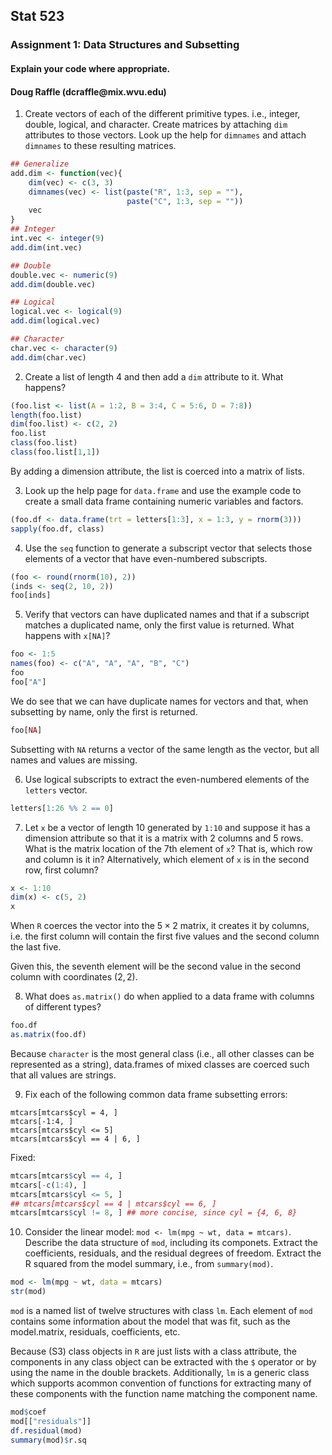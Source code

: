 Stat 523
--------

### Assignment 1: Data Structures and Subsetting

#### Explain your code where appropriate.
#### Doug Raffle (dcraffle@mix.wvu.edu)

1. Create vectors of each of the different primitive types. i.e., integer, double, logical, and character. Create matrices by attaching `dim` attributes to those vectors. Look up the help for `dimnames` and attach `dimnames` to these resulting matrices.

```r
## Generalize
add.dim <- function(vec){
    dim(vec) <- c(3, 3)
    dimnames(vec) <- list(paste("R", 1:3, sep = ""),
                          paste("C", 1:3, sep = ""))
    vec
}
## Integer
int.vec <- integer(9)
add.dim(int.vec)

## Double
double.vec <- numeric(9)
add.dim(double.vec)

## Logical
logical.vec <- logical(9)
add.dim(logical.vec)

## Character
char.vec <- character(9)
add.dim(char.vec)
```

2. Create a list of length 4 and then add a `dim` attribute to it. What happens?

```r
(foo.list <- list(A = 1:2, B = 3:4, C = 5:6, D = 7:8))
length(foo.list)
dim(foo.list) <- c(2, 2)
foo.list
class(foo.list)
class(foo.list[1,1])
```
By adding a dimension attribute, the list is coerced into a matrix of lists.

3. Look up the help page for `data.frame` and use the example code to create a small data frame containing numeric variables and factors.

```r
(foo.df <- data.frame(trt = letters[1:3], x = 1:3, y = rnorm(3)))
sapply(foo.df, class)
```

4. Use the `seq` function to generate a subscript vector that selects those elements of a vector that have even-numbered subscripts.

```r
(foo <- round(rnorm(10), 2))
(inds <- seq(2, 10, 2))
foo[inds]
```

5. Verify that vectors can have duplicated names and that if a subscript matches a duplicated name, only the first value is returned. What happens with `x[NA]`?

```r
foo <- 1:5
names(foo) <- c("A", "A", "A", "B", "C")
foo
foo["A"]
```
We do see that we can have duplicate names for vectors and that, when
subsetting by name, only the first is returned.

```r
foo[NA]
```

Subsetting with `NA` returns a vector of the same length as the
vector, but all names and values are missing.


6. Use logical subscripts to extract the even-numbered elements of the `letters` vector.

```r
letters[1:26 %% 2 == 0]
```

7. Let `x` be a vector of length 10 generated by `1:10` and suppose it has a dimension attribute so that it is a matrix with 2 columns and 5 rows. What is the matrix location of the 7th element of `x`? That is, which row and column is it in? Alternatively, which element of `x` is in the second row, first column?

```r
x <- 1:10
dim(x) <- c(5, 2)
x
```
When `R` coerces the vector into the $5 \times 2$ matrix, it creates
it by columns, i.e. the first column will contain the
first five values and the second column the last five.

Given this, the seventh element will be the second value in the second
column with coordinates $(2, 2)$.

8. What does `as.matrix()` do when applied to a data frame with columns of different types?

```r
foo.df
as.matrix(foo.df)
```

Because `character` is the most general class (i.e., all other classes
can be represented as a string), data.frames of mixed classes are
coerced such that all values are strings.

9. Fix each of the following common data frame subsetting errors:

```
mtcars[mtcars$cyl = 4, ]
mtcars[-1:4, ]
mtcars[mtcars$cyl <= 5]
mtcars[mtcars$cyl == 4 | 6, ]
```
Fixed:

```r
mtcars[mtcars$cyl == 4, ]
mtcars[-c(1:4), ]
mtcars[mtcars$cyl <= 5, ]
## mtcars[mtcars$cyl == 4 | mtcars$cyl == 6, ]
mtcars[mtcars$cyl != 8, ] ## more concise, since cyl = {4, 6, 8}
```

10. Consider the linear model: `mod <- lm(mpg ~ wt, data = mtcars)`. Describe the data structure of `mod`, including its componets. Extract the coefficients, residuals, and the residual degrees of freedom. Extract the R squared from the model summary, i.e., from `summary(mod)`.

```r
mod <- lm(mpg ~ wt, data = mtcars)
str(mod)
```
`mod` is a named list of twelve structures with class `lm`.  Each element of
`mod` contains some information about the model that was fit, such as
the model.matrix, residuals, coefficients, etc.

Because (S3) class objects in `R` are just lists with a class attribute,
the components in any class object can be extracted with the `$`
operator or by using the name in the double brackets.  Additionally,
`lm` is a generic class which supports acommon convention of
functions for extracting many of these  components with the function
name matching the component name.


```r
mod$coef
mod[["residuals"]]
df.residual(mod)
summary(mod)$r.sq
```

